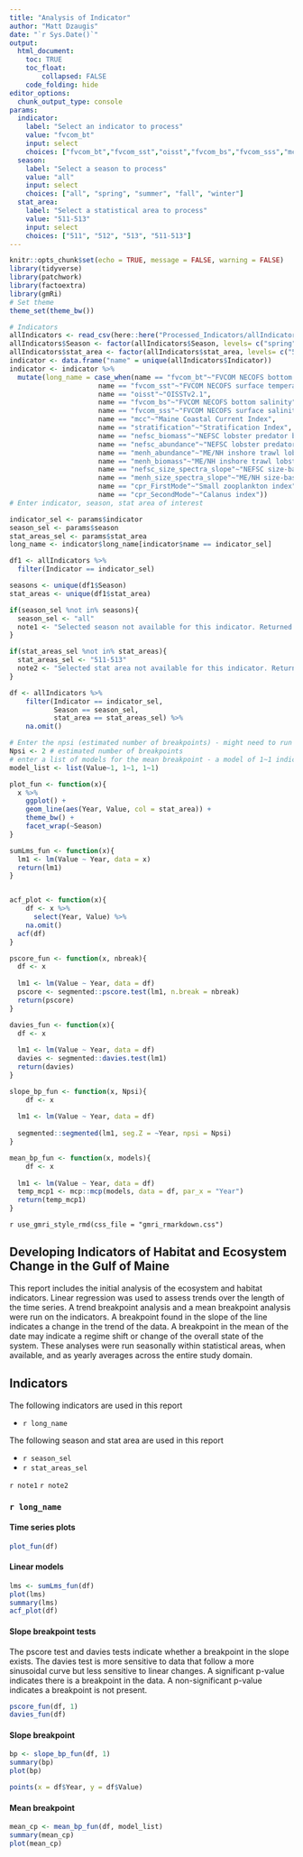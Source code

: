 ```yaml
---
title: "Analysis of Indicator"
author: "Matt Dzaugis"
date: "`r Sys.Date()`"
output: 
  html_document:
    toc: TRUE
    toc_float:
        collapsed: FALSE
    code_folding: hide
editor_options: 
  chunk_output_type: console
params:
  indicator:
    label: "Select an indicator to process"
    value: "fvcom_bt"
    input: select
    choices: ["fvcom_bt","fvcom_sst","oisst","fvcom_bs","fvcom_sss","mcc","stratification","nefsc_biomass","nefsc_abundance","menh_abundance","menh_biomass","nefsc_size_spectra_slope","menh_size_spectra_slope","cpr_FirstMode","cpr_SecondMode" ]
  season:
    label: "Select a season to process"
    value: "all"
    input: select
    choices: ["all", "spring", "summer", "fall", "winter"]
  stat_area:
    label: "Select a statistical area to process"
    value: "511-513"
    input: select
    choices: ["511", "512", "513", "511-513"]
---
```


```r
knitr::opts_chunk$set(echo = TRUE, message = FALSE, warning = FALSE)
library(tidyverse)
library(patchwork)
library(factoextra)
library(gmRi)
# Set theme  
theme_set(theme_bw())
```


```r
# Indicators
allIndicators <- read_csv(here::here("Processed_Indicators/allIndicators.csv"))
allIndicators$Season <- factor(allIndicators$Season, levels= c("spring", "summer", "fall", "winter", "all"))
allIndicators$stat_area <- factor(allIndicators$stat_area, levels= c("511", "512", "513", "511-513"))
indicator <- data.frame("name" = unique(allIndicators$Indicator))
indicator <- indicator %>% 
  mutate(long_name = case_when(name == "fvcom_bt"~"FVCOM NECOFS bottom temperature",
                      name == "fvcom_sst"~"FVCOM NECOFS surface temperature",
                      name == "oisst"~"OISSTv2.1",
                      name == "fvcom_bs"~"FVCOM NECOFS bottom salinity",
                      name == "fvcom_sss"~"FVCOM NECOFS surface salinity",
                      name == "mcc"~"Maine Coastal Current Index",
                      name == "stratification"~"Stratification Index",
                      name == "nefsc_biomass"~"NEFSC lobster predator biomass",
                      name == "nefsc_abundance"~"NEFSC lobster predator abundance",
                      name == "menh_abundance"~"ME/NH inshore trawl lobster predator abundance",
                      name == "menh_biomass"~"ME/NH inshore trawl lobster predator biomass",
                      name == "nefsc_size_spectra_slope"~"NEFSC size-based predator index",
                      name == "menh_size_spectra_slope"~"ME/NH size-based predator index",
                      name == "cpr_FirstMode"~"Small zooplankton index",
                      name == "cpr_SecondMode"~"Calanus index"))
# Enter indicator, season, stat area of interest

indicator_sel <- params$indicator
season_sel <- params$season
stat_areas_sel <- params$stat_area
long_name <- indicator$long_name[indicator$name == indicator_sel]

df1 <- allIndicators %>% 
  filter(Indicator == indicator_sel)

seasons <- unique(df1$Season)
stat_areas <- unique(df1$stat_area)

if(season_sel %not in% seasons){
  season_sel <- "all"
  note1 <- "Selected season not available for this indicator. Returned result with 'all' seasons."
}

if(stat_areas_sel %not in% stat_areas){
  stat_areas_sel <- "511-513"
  note2 <- "Selected stat area not available for this indicator. Returned result with stat areas '511-513'."
}

df <- allIndicators %>% 
    filter(Indicator == indicator_sel,
           Season == season_sel,
           stat_area == stat_areas_sel) %>% 
    na.omit()

# Enter the npsi (estimated number of breakpoints) - might need to run the code first and assess the breakpoint stats
Npsi <- 2 # estimated number of breakpoints
# enter a list of models for the mean breakpoint - a model of 1~1 indicates intercept, adding additional models incudes additional bp
model_list <- list(Value~1, 1~1, 1~1)
```


```r
plot_fun <- function(x){
  x %>% 
    ggplot() + 
    geom_line(aes(Year, Value, col = stat_area)) +
    theme_bw() +
    facet_wrap(~Season)
}

sumLms_fun <- function(x){
  lm1 <- lm(Value ~ Year, data = x)
  return(lm1)
}


acf_plot <- function(x){
    df <- x %>% 
      select(Year, Value) %>% 
    na.omit()
  acf(df)
}

pscore_fun <- function(x, nbreak){
  df <- x
  
  lm1 <- lm(Value ~ Year, data = df)
  pscore <- segmented::pscore.test(lm1, n.break = nbreak)
  return(pscore)
}

davies_fun <- function(x){
  df <- x
  
  lm1 <- lm(Value ~ Year, data = df)
  davies <- segmented::davies.test(lm1)
  return(davies)
}

slope_bp_fun <- function(x, Npsi){
    df <- x
  
  lm1 <- lm(Value ~ Year, data = df)
  
  segmented::segmented(lm1, seg.Z = ~Year, npsi = Npsi)
}

mean_bp_fun <- function(x, models){
    df <- x
  
  lm1 <- lm(Value ~ Year, data = df)
  temp_mcp1 <- mcp::mcp(models, data = df, par_x = "Year")
  return(temp_mcp1)
}

```


`r use_gmri_style_rmd(css_file = "gmri_rmarkdown.css")`

## Developing Indicators of Habitat and Ecosystem Change in the Gulf of Maine

This report includes the initial analysis of the ecosystem and habitat indicators. Linear regression was used to assess trends over the length of the time series. A trend breakpoint analysis and a mean breakpoint analysis were run on the indicators. A breakpoint found in the slope of the line indicates a change in the trend of the data. A breakpoint in the mean of the date may indicate a regime shift or change of the overall state of the system. These analyses were run seasonally within statistical areas, when available, and as yearly averages across the entire study domain. 

## Indicators

The following indicators are used in this report

* `r long_name`

The following season and stat area are used in this report

* `r season_sel`
* `r stat_areas_sel`

`r note1`
`r note2`

### `r long_name` {.tabset}

#### Time series plots

```r
plot_fun(df)
```

#### Linear models

```r
lms <- sumLms_fun(df)
plot(lms)
summary(lms)
acf_plot(df)
```

#### Slope breakpoint tests

The pscore test and davies tests indicate whether a breakpoint in the slope exists. The davies test is more sensitive to data that follow a more sinusoidal curve but less sensitive to linear changes. A significant p-value indicates there is a breakpoint in the data. A non-significant p-value indicates a breakpoint is not present.

```r
pscore_fun(df, 1)
davies_fun(df)
```

#### Slope breakpoint

```r
bp <- slope_bp_fun(df, 1)
summary(bp)
plot(bp)

points(x = df$Year, y = df$Value)
```


#### Mean breakpoint

```r
mean_cp <- mean_bp_fun(df, model_list)
summary(mean_cp)
plot(mean_cp)

```


